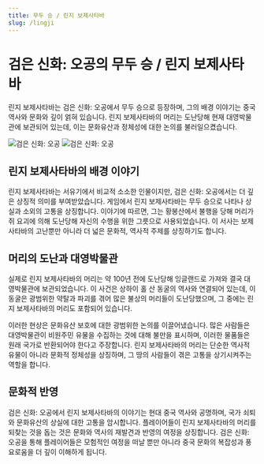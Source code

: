 ```yaml
---
title: 무두 승 / 린지 보제사타바
slug: /lingji
---
```


# 검은 신화: 오공의 무두 승 / 린지 보제사타바

린지 보제사타바는 검은 신화: 오공에서 무두 승으로 등장하며, 그의 배경 이야기는 중국 역사와 문화와 깊이 얽혀 있습니다. 린지 보제사타바의 머리는 도난당해 현재 대영박물관에 보관되어 있는데, 이는 문화유산과 정체성에 대한 논의를 불러일으켰습니다.

<img src="https://image.informedainews.com/wutou.jpg" alt="검은 신화: 오공"/>

<img src="https://image.informedainews.com/linji.jpeg" alt="검은 신화: 오공"/>

## 린지 보제사타바의 배경 이야기

린지 보제사타바는 서유기에서 비교적 소소한 인물이지만, 검은 신화: 오공에서는 더 깊은 상징적 의미를 부여받았습니다. 게임에서 린지 보제사타바는 무두 승으로 나타나 상실과 소외의 고통을 상징합니다. 이야기에 따르면, 그는 황봉산에서 불행을 당해 머리가 쥐 요괴에 의해 도난당해 자신의 수행을 위한 그릇으로 사용되었습니다. 이 서사는 보제사타바의 고난뿐만 아니라 더 넓은 문화적, 역사적 주제를 상징하기도 합니다.

## 머리의 도난과 대영박물관

실제로 린지 보제사타바의 머리는 약 100년 전에 도난당해 잉글랜드로 가져와 결국 대영박물관에 보관되었습니다. 이 사건은 상하이 홀 산 동굴의 역사와 연결되어 있는데, 이 동굴은 광범위한 약탈과 파괴를 겪어 많은 불상의 머리들이 도난당했으며, 그 중에는 린지 보제사타바의 머리도 포함되어 있습니다.

이러한 현상은 문화유산 보호에 대한 광범위한 논의를 이끌어냈습니다. 많은 사람들은 대영박물관이 비원주민 유물을 수집하는 것에 대해 불만을 표시하며, 이러한 물품들은 원래 국가로 반환되어야 한다고 주장합니다. 린지 보제사타바의 머리는 단순한 역사적 유물이 아니라 문화적 정체성을 상징하며, 그 땅의 사람들이 겪은 고통을 상기시켜주는 역할을 합니다.

## 문화적 반영

검은 신화: 오공에서 린지 보제사타바의 이야기는 현대 중국 역사와 공명하며, 국가 쇠퇴와 문화유산의 상실에 대한 고통을 암시합니다. 플레이어들이 린지 보제사타바의 머리를 되찾는 것을 돕는 것은 문화와 역사의 재발견과 반영의 여정을 상징합니다. 검은 신화: 오공을 통해 플레이어들은 모험적인 여정을 떠날 뿐만 아니라 중국 문화의 복잡성과 풍요로움을 더 깊이 이해하게 됩니다.